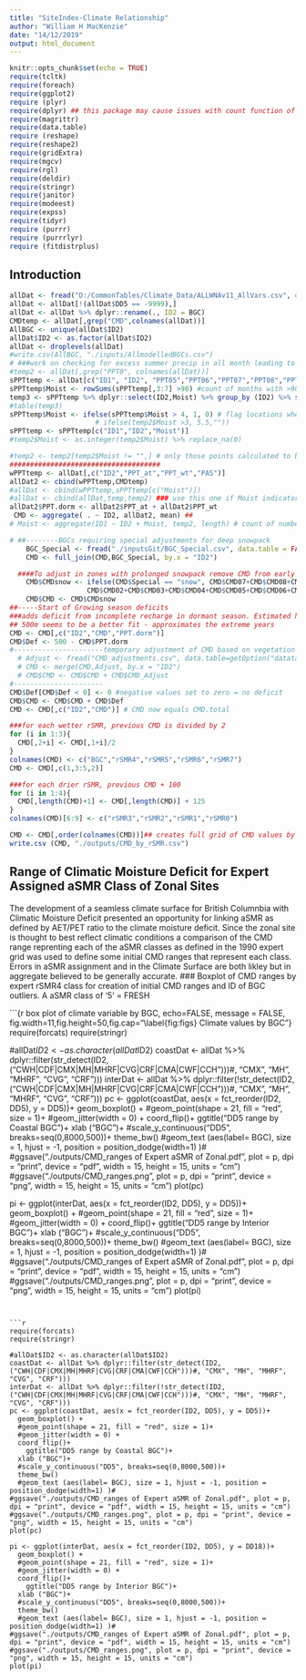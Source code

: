 ```yaml
---
title: "SiteIndex-Climate Relationship"
author: "William H MacKenzie"
date: "14/12/2019"
output: html_document
---
```


```r
knitr::opts_chunk$set(echo = TRUE)
require(tcltk)
require(foreach)
require(ggplot2)
require (plyr)
require(dplyr) ## this package may cause issues with count function of plyr
require(magrittr)
require(data.table)
require (reshape)
require(reshape2)
require(gridExtra)
require(mgcv)
require(rgl)
require(deldir)
require(stringr)
require(janitor)
require(modeest)
require(expss)
require(tidyr)
require (purrr)
require (purrrlyr)
require (fitdistrplus)

```

## Introduction


```r
allDat <- fread("D:/CommonTables/Climate_Data/ALLWNAv11_AllVars.csv", data.table = FALSE, stringsAsFactors = FALSE) ###Climate data 1961-90for representative points per BGC  with all variables
allDat <- allDat[!(allDat$DD5 == -9999),]
allDat <- allDat %>% dplyr::rename(., ID2 = BGC) 
CMDtemp <- allDat[,grep("CMD",colnames(allDat))]
AllBGC <- unique(allDat$ID2)
allDat$ID2 <- as.factor(allDat$ID2)
allDat <- droplevels(allDat)
#write.csv(AllBGC, "./inputs/AllmodelledBGCs.csv")
# ###work on checking for excess summer precip in all month leading to Moist aSMR zonal sites
#temp2 <- allDat[,grep("PPT0", colnames(allDat))]
sPPTtemp <- allDat[c("ID1", "ID2", "PPT05","PPT06","PPT07","PPT08","PPT09" )]
sPPTtemp$Moist <- rowSums(sPPTtemp[,3:7] >90) #count of months with >90mm rain
temp3 <- sPPTtemp %>% dplyr::select(ID2,Moist) %>% group_by (ID2) %>% summarize (count= length(ID2), moistcount = length(ID2[Moist == 5]), ratio = moistcount/count)# %>% # %>% moistcount = nrow (ID2 [temp2$ID2 == 5])#filter(Moist == 5) %>% count(ID2, sort =TRUE) %>% 
#table(temp3)
sPPTtemp$Moist <- ifelse(sPPTtemp$Moist > 4, 1, 0) # flag locations where all months are >90mm rain. If all months then always overcapacity zonal soils
                     # ifelse(temp2$Moist >3, 5.5,""))
sPPTtemp <- sPPTtemp[c("ID1","ID2","Moist")]
#temp2$Moist <- as.integer(temp2$Moist) %>% replace_na(0)

#temp2 <- temp2[temp2$Moist != "",] # only those points calculated to be moist
#####################################
wPPTtemp <- allDat[,c("ID2","PPT_at","PPT_wt","PAS")]
allDat2 <- cbind(wPPTtemp,CMDtemp)
#allDat <- cbind(wPPTtemp,sPPTtemp[c("Moist")])
#allDat <- cbind(allDat,temp,temp2) ### use this one if Moist indicator is completed above
allDat2$PPT.dorm <- allDat2$PPT_at + allDat2$PPT_wt
 CMD <- aggregate( . ~ ID2, allDat2, mean) ##
# Moist <- aggregate(ID1 ~ ID2 + Moist, temp2, length) # count of number of sites in each BGC meeting moist criteria

# ##--------BGCs requiring special adjustments for deep snowpack
    BGC_Special <- fread("./inputsGit/BGC_Special.csv", data.table = FALSE)
    CMD <- full_join(CMD,BGC_Special, by.x = "ID2")

  ####To adjust in zones with prolonged snowpack remove CMD from early growing season months
    CMD$CMDsnow <- ifelse(CMD$Special == "snow", CMD$CMD07+CMD$CMD08+CMD$CMD09,
                   CMD$CMD02+CMD$CMD03+CMD$CMD04+CMD$CMD05+CMD$CMD06+CMD$CMD07+CMD$CMD08+CMD$CMD09)
    CMD$CMD <- CMD$CMDsnow
##-----Start of Growing season deficits 
###adds deficit from incomplete recharge in dormant season. Estimated holding capcity of loamy soils is approximately 350mm.
## 500m seems to be a better fit - approximates the extreme years
CMD <- CMD[,c("ID2","CMD","PPT.dorm")]
CMD$Def <- 500 - CMD$PPT.dorm 
#----------------------temporary adjustment of CMD based on vegetation analysis
  # Adjust <- fread("CMD_adjustments.csv", data.table=getOption("datatable.fread.datatable", TRUE))## 
  # CMD <- merge(CMD,Adjust, by.x = "ID2")
  # CMD$CMD <- CMD$CMD + CMD$CMD_Adjust
#----------------------
CMD$Def[CMD$Def < 0] <- 0 #negative values set to zero = no deficit
CMD$CMD <- CMD$CMD + CMD$Def
CMD <- CMD[,c("ID2","CMD")] # CMD now equals CMD.total

###for each wetter rSMR, previous CMD is divided by 2
for (i in 1:3){
  CMD[,2+i] <- CMD[,1+i]/2
}
colnames(CMD) <- c("BGC","rSMR4","rSMR5","rSMR6","rSMR7")
CMD <- CMD[,c(1,3:5,2)]

###for each drier rSMR, previous CMD + 100
for (i in 1:4){
  CMD[,length(CMD)+1] <- CMD[,length(CMD)] + 125
}
colnames(CMD)[6:9] <- c("rSMR3","rSMR2","rSMR1","rSMR0")

CMD <- CMD[,order(colnames(CMD))]## creates full grid of CMD values by BGC by rSMR class
write.csv (CMD, "./outputs/CMD_by_rSMR.csv")
```
## Range of Climatic Moisture Deficit for Expert Assigned aSMR Class  of Zonal Sites
The development of a seamless climate surface for British Columnbia with Climatic Moisture Deficit presented an opportunity for linking aSMR as defined by AET/PET ratio to the climate moisture deficit. Since the zonal site is thought to best reflect climatic conditions a comparison of the CMD range reprenting each of the aSMR classes as defined in the 1990 expert grid was used to define some initial CMD ranges that represent each class. Errors in aSMR assignment and in the Climate Surface are both likley but in aggregate believed to be generally accurate.
### Boxplot of CMD ranges by expert rSMR4 class for creation of initial CMD ranges and ID of BGC outliers. A aSMR class of '5' = FRESH

```{r box plot of climate variable by BGC, echo=FALSE, message = FALSE, fig.width=11,fig.height=50,fig.cap="\\label{fig:figs} Climate values by BGC"}
require(forcats)
require(stringr)

#allDat$ID2 <- as.character(allDat$ID2)
coastDat <- allDat %>% dplyr::filter(str_detect(ID2, ("CWH|CDF|CMX|MH|MHRF|CVG|CRF|CMA|CWF|CCH")))#, "CMX", "MH", "MHRF", "CVG", "CRF")))
interDat <- allDat %>% dplyr::filter(!str_detect(ID2, ("CWH|CDF|CMX|MH|MHRF|CVG|CRF|CMA|CWF|CCH")))#, "CMX", "MH", "MHRF", "CVG", "CRF")))
pc <- ggplot(coastDat, aes(x = fct_reorder(ID2, DD5), y = DD5))+
  geom_boxplot() +
  #geom_point(shape = 21, fill = "red", size = 1)+
  #geom_jitter(width = 0) +
  coord_flip()+
    ggtitle("DD5 range by Coastal BGC")+
  xlab ("BGC")+
  #scale_y_continuous("DD5", breaks=seq(0,8000,500))+
  theme_bw()
  #geom_text (aes(label= BGC), size = 1, hjust = -1, position = position_dodge(width=1) )#
#ggsave("./outputs/CMD_ranges of Expert aSMR of Zonal.pdf", plot = p, dpi = "print", device = "pdf", width = 15, height = 15, units = "cm")
#ggsave("./outputs/CMD_ranges.png", plot = p, dpi = "print", device = "png", width = 15, height = 15, units = "cm")
plot(pc)

pi <- ggplot(interDat, aes(x = fct_reorder(ID2, DD5), y = DD5))+
  geom_boxplot() +
  #geom_point(shape = 21, fill = "red", size = 1)+
  #geom_jitter(width = 0) +
  coord_flip()+
    ggtitle("DD5 range by Interior BGC")+
  xlab ("BGC")+
  #scale_y_continuous("DD5", breaks=seq(0,8000,500))+
  theme_bw()
  #geom_text (aes(label= BGC), size = 1, hjust = -1, position = position_dodge(width=1) )#
#ggsave("./outputs/CMD_ranges of Expert aSMR of Zonal.pdf", plot = p, dpi = "print", device = "pdf", width = 15, height = 15, units = "cm")
#ggsave("./outputs/CMD_ranges.png", plot = p, dpi = "print", device = "png", width = 15, height = 15, units = "cm")
plot(pi)


``` 


```r
require(forcats)
require(stringr)

#allDat$ID2 <- as.character(allDat$ID2)
coastDat <- allDat %>% dplyr::filter(str_detect(ID2, ("CWH|CDF|CMX|MH|MHRF|CVG|CRF|CMA|CWF|CCH")))#, "CMX", "MH", "MHRF", "CVG", "CRF")))
interDat <- allDat %>% dplyr::filter(!str_detect(ID2, ("CWH|CDF|CMX|MH|MHRF|CVG|CRF|CMA|CWF|CCH")))#, "CMX", "MH", "MHRF", "CVG", "CRF")))
pc <- ggplot(coastDat, aes(x = fct_reorder(ID2, DD5), y = DD5))+
  geom_boxplot() +
  #geom_point(shape = 21, fill = "red", size = 1)+
  #geom_jitter(width = 0) +
  coord_flip()+
    ggtitle("DD5 range by Coastal BGC")+
  xlab ("BGC")+
  #scale_y_continuous("DD5", breaks=seq(0,8000,500))+
  theme_bw()
  #geom_text (aes(label= BGC), size = 1, hjust = -1, position = position_dodge(width=1) )#
#ggsave("./outputs/CMD_ranges of Expert aSMR of Zonal.pdf", plot = p, dpi = "print", device = "pdf", width = 15, height = 15, units = "cm")
#ggsave("./outputs/CMD_ranges.png", plot = p, dpi = "print", device = "png", width = 15, height = 15, units = "cm")
plot(pc)

pi <- ggplot(interDat, aes(x = fct_reorder(ID2, DD5), y = DD18))+
  geom_boxplot() +
  #geom_point(shape = 21, fill = "red", size = 1)+
  #geom_jitter(width = 0) +
  coord_flip()+
    ggtitle("DD5 range by Interior BGC")+
  xlab ("BGC")+
  #scale_y_continuous("DD5", breaks=seq(0,8000,500))+
  theme_bw()
  #geom_text (aes(label= BGC), size = 1, hjust = -1, position = position_dodge(width=1) )#
#ggsave("./outputs/CMD_ranges of Expert aSMR of Zonal.pdf", plot = p, dpi = "print", device = "pdf", width = 15, height = 15, units = "cm")
#ggsave("./outputs/CMD_ranges.png", plot = p, dpi = "print", device = "png", width = 15, height = 15, units = "cm")
plot(pi)


``` 
